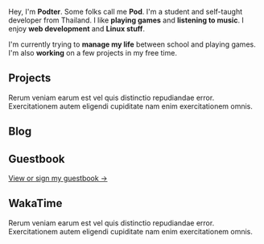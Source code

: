 
<Lanyard />

Hey, I'm **Podter**. Some folks call me **Pod**. I'm a student and self-taught
developer from Thailand. I like **playing games** and **listening to music**. I enjoy
**web development** and **Linux stuff**.

I'm currently trying to **manage my life** between school and playing games.
I'm also **working** on a few projects in my free time.

## Projects

Rerum veniam earum est vel quis distinctio repudiandae error.
Exercitationem autem eligendi cupiditate nam enim exercitationem omnis.

## Blog

<Posts />

## Guestbook

[View or sign my guestbook →](/guestbook)

## WakaTime

Rerum veniam earum est vel quis distinctio repudiandae error. Exercitationem autem eligendi cupiditate nam enim exercitationem omnis.
